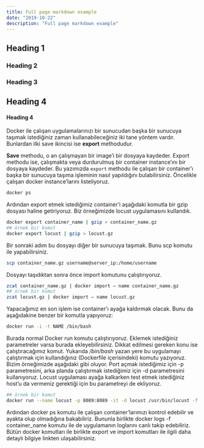 ```yaml
---
title: Full page markdown example
date: "2019-10-22"
description: "Full page markdown example"
---
```


## Heading 1

### Heading 2

### Heading 3

## Heading 4

#### Heading 4

Docker ile çalışan uygulamalarınızı bir sunucudan başka bir sunucuya taşımak istediğiniz zaman kullanabileceğiniz iki tane yöntem vardır. Bunlardan ilki save ikincisi ise **export** methodudur.

**Save** methodu, o an çalışmayan bir image’i bir dosyaya kaydeder. Export methodu ise, çalışmakta veya durdurulmuş bir container instance’ını bir dosyaya kaydeder. Bu yazımızda `export` methodu ile çalışan bir container’ı başka bir sunucuya taşıma işleminin nasıl yapıldığını bulabilirsiniz.
Öncelikle çalışan docker instance’larını listeliyoruz.

```bash
docker ps
```

Ardından export etmek istediğimiz container’i aşağıdaki komutla bir gzip dosyası haline getiriyoruz. Biz örneğimizde locust uygulamasını kullandık.

```bash
docker export container_name | gzip > container_name.gz
## örnek bir komut
docker export locust | gzip > locust.gz
```

Bir sonraki adım bu dosyayı diğer bir sunucuya taşımak. Bunu scp komutu ile yapabilirsiniz.

```bash
scp container_name.gz username@server_ip:/home/username
```

Dosyayı taşıdıktan sonra önce import komutunu çalıştırıyoruz.

```bash
zcat container_name.gz | docker import — name container_name.gz
## örnek bir komut
zcat locust.gz | docker import — name locust.gz
```

Yapacağımız en son işlem ise container’ı ayağa kaldırmak olacak. Bunu da aşağıdakine benzer bir komutla yapıyoruz:

```bash
docker run -i -t NAME /bin/bash
```

Burada normal Docker run komutu çalıştırıyoruz. Eklemek istediğiniz parametreler varsa burada ekleyebilirsiniz. Dikkat edilmesi gereken konu ise çalıştıracağımız komut. Yukarıda _/bin/bash_ yazan yere bu uygulamayı çalıştırmak için kullandığınız (Dockerfile içerisindeki) komutu yazıyoruz. Bizim örneğimizde aşağıdaki gibi oluyor. Port açmak istediğimiz için -p parametresini, arka planda çalıştırmak istediğimiz için -d parametresini kullanıyoruz. Locust uygulaması ayağa kalkarken test etmek istediğiniz host’u da vermeniz gerektiği için bu parametreyi de ekliyoruz.

```bash
## örnek bir komut
docker run --name locust -p 8089:8089 -it -d locust /usr/bin/locust -f /locust/locustfile.py --host=host:ip
```

Ardından docker ps komutu ile çalışan container’larımızı kontrol edebilir ve ayakta olup olmadığına bakabiliriz. Bununla birlikte docker logs -f container_name komutu ile de uygulamanın loglarını canlı takip edebiliriz.
Bütün docker komutları ile birlikte export ve import komutları ile ilgili daha detaylı bilgiye linkten ulaşabilirsiniz.
